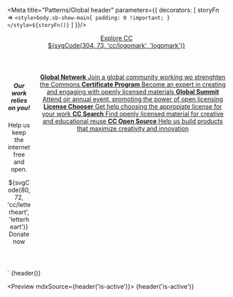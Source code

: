 
<Meta
  title="Patterns/Global header"
  parameters={{
   decorators: [
     storyFn => `<style>body.sb-show-main{ padding: 0 !important; }</style>${storyFn()}`
   ]
}}/>

<header class="cc-global-header ${state}">
  <div class="container">
    <div class="padding-vertical-normal">
      <a href="#" class="open-tab">Explore CC</a>
      <div class="level">
        <div class="level-left">
          <header class="global-header-header">
            <a href="https://creativecommons.org" target="_blank" class="main-logo">
              <div class="has-text-white">${svgCode(304, 73, 'cc/logomark', 'logomark')}</div>
            </a>
          </header>
        </div>
      </div>
      <div class="columns padding-bottom-normal">
        <div class="column is-one-third">
          <aside class="donate-section">
            <h5>Our work relies on you!</h5>
            <p>Help us keep the internet free and open.</p>
            <a class="button small donate">
              ${svgCode(80, 72, 'cc/letterheart', 'letterheart')} Donate now
            </a>
          </aside>
        </div>
        <div class="column">
          <nav class="products" role="navigation" aria-label="global navigation">
            <div class="product-list">
              <a href="https://network.creativecommons.org" target="_blank" class="product-item">
                <strong>Global Network</strong>
                <span class="item-description">
                  Join a global community working wo strenghten the Commons
                </span>
              </a>
              <a href="https://certificate.creativecommons.org" target="_blank" class="product-item">
                <strong>Certificate Program</strong>
                <span class="item-description">
                  Become an expert in creating and engaging with openly licensed materials
                </span>
              </a>
              <a href="https://summit.creativecommons.org" target="_blank" class="product-item">
                <strong>Global Summit</strong>
                <span class="item-description">
                  Attend oir annual event, promoting the power of open licensing
                </span>
              </a>
              <a href="https://chooser-beta.creativecommons.org" target="_blank" class="product-item">
                <strong>License Chooser</strong>
                <span class="item-description">
                  Get help choosing the appropiate license for your work
                </span>
              </a>
              <a href="https://search.creativecommons.org" target="_blank" class="product-item">
                <strong>CC Search</strong>
                <span class="item-description">
                  Find openly licensed material for creative and educational reuse
                </span>
              </a>
              <a href="https://opensource.creativecommons.org" target="_blank" class="product-item">
                <strong>CC Open Source</strong>
                <span class="item-description">
                  Help us build products that maximize creativity and innovation
                </span>
              </a>
            </div>
          </nav>
        </div>
      </div>
    </div>
  </div>
</header>`

<Preview mdxSource={header()}>
  <Story name="Inactive">{header()}</Story>
</Preview>

<Preview mdxSource={header('is-active')}>
  <Story name="Active">{header('is-active')}</Story>
</Preview>
